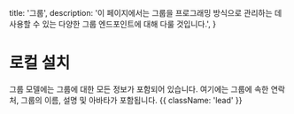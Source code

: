 
  title: '그룹',
  description: '이 페이지에서는 그룹을 프로그래밍 방식으로 관리하는 데 사용할 수 있는 다양한 그룹 엔드포인트에 대해 다룰 것입니다.',
}

<HeroPattern />

# 로컬 설치

그룹 모델에는 그룹에 대한 모든 정보가 포함되어 있습니다. 여기에는 그룹에 속한 연락처, 그룹의 이름, 설명 및 아바타가 포함됩니다. {{ className: 'lead' }}



  


